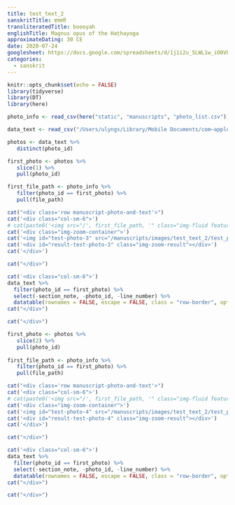 ```yaml
---
title: test_text_2
sanskritTitle: हठप्रदी
transliteratedTitle: boooyah
englishTitle: Magnus opus of the Haṭhayoga
approximateDating: 30 CE 
date: 2020-07-24 
googlesheet: https://docs.google.com/spreadsheets/d/1j1i2u_5LWL1w_iO0VP0NIwseUYwLJwtJIGT1tBJdI2U/edit?usp=sharing
categories:
  - sanskrit
---
```


```r
knitr::opts_chunk$set(echo = FALSE)
library(tidyverse)
library(DT)
library(here)

photo_info <- read_csv(here("static", "manuscripts", "photo_list.csv"))

data_text <- read_csv("/Users/ulyngs/Library/Mobile Documents/com~apple~CloudDocs/Work/stored-oxford-dphil-stuff/UL DPhil at SOCIAM/Output/Academic year 2019-20/OCHS/2020-07-24_website_proof/static/manuscripts/test_text_2/text_test_text_2.csv")

photos <- data_text %>% 
   distinct(photo_id)
```


```r
first_photo <- photos %>% 
   slice(1) %>% 
   pull(photo_id)

first_file_path <- photo_info %>% 
   filter(photo_id == first_photo) %>% 
   pull(file_path)

```

```r
cat("<div class='row manuscript-photo-and-text'>")
cat('<div class="col-sm-6">')
# cat(paste0('<img src="/', first_file_path, '" class="img-fluid featured-work-graphic">'))
cat('<div class="img-zoom-container">')
cat('<img id="test-photo-3" src="/manuscripts/images/test_text_2/test_photo_3.jpg" width="450" height="300">')
cat('<div id="result-test-photo-3" class="img-zoom-result"></div>')
cat('</div>')

cat("</div>")

cat('<div class="col-sm-6">')
data_text %>% 
  filter(photo_id == first_photo) %>% 
  select(-section_note, -photo_id, -line_number) %>% 
  datatable(rownames = FALSE, escape = FALSE, class = "row-border", options = list(pageLength = 10))
cat("</div>")

cat("</div>")
```





```r
first_photo <- photos %>% 
   slice(2) %>% 
   pull(photo_id)
 
first_file_path <- photo_info %>% 
   filter(photo_id == first_photo) %>% 
   pull(file_path)

```

```r
cat("<div class='row manuscript-photo-and-text'>")
cat('<div class="col-sm-6">')
# cat(paste0('<img src="/', first_file_path, '" class="img-fluid featured-work-graphic">'))
cat('<div class="img-zoom-container">')
cat('<img id="test-photo-4" src="/manuscripts/images/test_text_2/test_photo_4.jpg" width="450" height="300">')
cat('<div id="result-test-photo-4" class="img-zoom-result"></div>')
cat('</div>')

cat("</div>")

cat('<div class="col-sm-6">')
data_text %>% 
  filter(photo_id == first_photo) %>% 
  select(-section_note, -photo_id, -line_number) %>% 
  datatable(rownames = FALSE, escape = FALSE, class = "row-border", options = list(pageLength = 10))
cat("</div>")

cat("</div>")
```


<script>
// Initiate zoom effect:
imageZoom("test-photo-3", "result-test-photo-3");
imageZoom("test-photo-4", "result-test-photo-4");
</script>